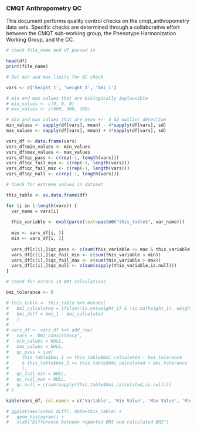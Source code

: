 ### CMQT Anthropometry QC 

This document performs quality control checks on the cmqt_anthropometry data sets. Specific checks are determined through a collaborative effort between the CMQT sub-working group, the Phenotype Harmonization Working Group, and the CC. 

```r
# check file_name and df passed in 

head(df)
print(file_name)
```

```r
# Set min and max limits for QC check 

vars <- c('height_1', 'weight_1', 'bmi_1')

# min and max values that are biologically implausible 
# min_values <- c(0, 0, 0)
# max_values <- c(400, 300, 100)

# min and max values that are mean +/- 4 SD outlier detection
min_values <- sapply(df[vars], mean) - 4*sapply(df[vars], sd)
max_values <- sapply(df[vars], mean) + 4*sapply(df[vars], sd)

vars_df <- data.frame(vars)
vars_df$min_values <- min_values
vars_df$max_values <- max_values
vars_df$qc_pass <- c(rep(-1, length(vars)))
vars_df$qc_fail_min <- c(rep(-1, length(vars)))
vars_df$qc_fail_max <- c(rep(-1, length(vars)))
vars_df$qc_null <- c(rep(-1, length(vars)))
```

```r
# Check for extreme values in dataset

this_table <- as.data.frame(df) 

for (i in 1:length(vars)) {
  var_name = vars[i]
  
  this_variable <- eval(parse(text=paste0("this_table$", var_name)))
  
  max <- vars_df[i, 3]
  min <- vars_df[i, 2]
  
  vars_df[c(i),]$qc_pass <- c(sum(this_variable <= max & this_variable >= min))
  vars_df[c(i),]$qc_fail_min <- c(sum(this_variable < min))
  vars_df[c(i),]$qc_fail_max <- c(sum(this_variable > max))
  vars_df[c(i),]$qc_null <- c(sum(sapply(this_variable,is.null)))
}

# Check for errors in BMI calculations 

bmi_tolerance <- 0 

# this_table <- this_table %>% mutate(
#   bmi_calculated = ifelse(!is.na(weight_1) & !is.na(height_1), weight_1 / (height_1/100)^2, NULL), 
#   bmi_diff = bmi_1 - bmi_calculated
#   )
# 
# vars_df <- vars_df %>% add_row(
#   vars = 'bmi_consistency', 
#   min_values = NULL, 
#   max_values = NULL, 
#   qc_pass = sum(
#     this_table$bmi_1 >= this_table$bmi_calculated - bmi_tolerance 
#     & this_table$bmi_1 <= this_table$bmi_calculated + bmi_tolerance
#     ), 
#   qc_fail_min = NULL, 
#   qc_fail_max = NULL, 
#   qc_null = c(sum(sapply(this_table$bmi_calculated,is.null)))
# )

kable(vars_df, col.names = c('Variable', 'Min Value', 'Max Value', 'Pass QC', 'Fail QC Min', 'Fail QC Max', 'Null Values'),  caption = "QC check for anthropometry variables")
```

```r
# ggplot(aes(x=bmi_diff), data=this_table) + 
#   geom_histogram() + 
#   xlab("Difference between reported BMI and calculated BMI")
```